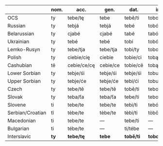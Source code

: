 |                     | nom.   | acc.          | gen.  | dat.     | instr. | loc.  |
|---------------------|--------|---------------|-------|----------|--------|-------|
| OCS                 | ty     | tebe/tę       | tebe  | tebě/ti  | tobojǫ | tebě  |
| Russian             | ty     | tebjá         | tebjá | tebé     | tobój  | tebé  |
| Belarussian         | ty     | cjabé         | cjabé | tabé     | tabój/tabóju | tabé  |
| Ukrainian           | ty     | tebé          | tebé  | tobí     | tobóju | tobí  |
| Lemko-Rusyn         | ty     | tebe/tja      | tebe/tja | tobi/ty  | tobom  | tobi  |
| Polish              | ty     | ciebie/cię    | ciebie | tobie/ci | tobą   | tobie |
| Cashubian           | të     | cebie/ce/cę   | cebie/ce | tobie/cë | tobą   | cebie/tobie |
| Lower Sorbian       | ty     | tebje/śi      | tebje/śi | tebje/śi | tobu   | tebje |
| Upper Sorbian       | ty     | tebje/će      | tebje/će | tebi/ći  | tobu   | tebi  |
| Czech               | ty     | tebe/tě       | tebe/tě | tobě/ti  | tebou  | tobě  |
| Slovak              | ty     | teba/ťa       | teba/ťa | tebe/ti  | tebou  | tebe  |
| Slovene             | ti     | tebe/te       | tebe/te | tebi/ti  | tebój/tabo | tebi |
| Serbian/Croatian    | tî     | tèbe/te       | tèbe/te | tèbi/ti  | tòbōm  | tèbi  |
| Macedonian          | ti     | tebe/te       | —     | tebe/ti  | —      | —     |
| Bulgarian           | ti     | tébe/te       | —     | ti/tébe  | —      | —     |
| Interslavic         | **ty** | **tebe/tę**   | **tebe** | **tobě/ti** | **tobojų** | **tobě** |
